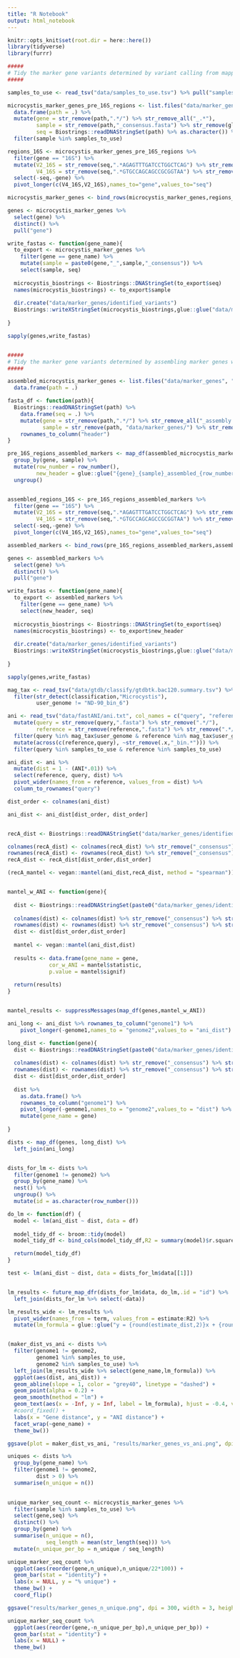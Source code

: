```yaml
---
title: "R Notebook"
output: html_notebook
---
```


```r
knitr::opts_knit$set(root.dir = here::here())
library(tidyverse)
library(furrr)
```



```r
#####
# Tidy the marker gene variants determined by variant calling from mapped reads
#####

samples_to_use <- read_tsv("data/samples_to_use.tsv") %>% pull("samples_to_use")

microcystis_marker_genes_pre_16S_regions <- list.files("data/marker_genes", "_consensus.fasta",full.names = TRUE, recursive = T) %>% 
  data.frame(path = .) %>% 
  mutate(gene = str_remove(path,".*/") %>% str_remove_all("_.*"),
         sample = str_remove(path,"_consensus.fasta") %>% str_remove(glue::glue(".*/{gene}_")),
         seq = Biostrings::readDNAStringSet(path) %>% as.character()) %>% 
  filter(sample %in% samples_to_use)

regions_16S <- microcystis_marker_genes_pre_16S_regions %>% 
  filter(gene == "16S") %>% 
  mutate(V2_16S = str_remove(seq,".*AGAGTTTGATCCTGGCTCAG") %>% str_remove("AGACTCCTACGGGAGGCAGCAGT.*"),
         V4_16S = str_remove(seq,".*GTGCCAGCAGCCGCGGTAA") %>% str_remove("ATTAGATACCCCTGTAGTCC.*")) %>% 
  select(-seq,-gene) %>% 
  pivot_longer(c(V4_16S,V2_16S),names_to="gene",values_to="seq")

microcystis_marker_genes <- bind_rows(microcystis_marker_genes,regions_16S)

genes <- microcystis_marker_genes %>% 
  select(gene) %>% 
  distinct() %>% 
  pull("gene")

write_fastas <- function(gene_name){
  to_export <- microcystis_marker_genes %>% 
    filter(gene == gene_name) %>% 
    mutate(sample = paste0(gene,"_",sample,"_consensus")) %>% 
    select(sample, seq)
  
  microcystis_biostrings <- Biostrings::DNAStringSet(to_export$seq)
  names(microcystis_biostrings) <- to_export$sample
  
  dir.create("data/marker_genes/identified_variants")
  Biostrings::writeXStringSet(microcystis_biostrings,glue::glue("data/marker_genes/identified_variants/{gene_name}_called_variants.fasta"))
  
}

sapply(genes,write_fastas)


#####
# Tidy the marker gene variants determined by assembling marker genes with reads mapping to reference sequences
#####

assembled_microcystis_marker_genes <- list.files("data/marker_genes", "_assembly.fasta",full.names = TRUE, recursive = T) %>% 
  data.frame(path = .)

fasta_df <- function(path){
  Biostrings::readDNAStringSet(path) %>% 
    data.frame(seq = .) %>% 
    mutate(gene = str_remove(path,".*/") %>% str_remove_all("_assembly.fasta"),
           sample = str_remove(path, "data/marker_genes/") %>% str_remove("/.*")) %>% 
    rownames_to_column("header")
}

pre_16S_regions_assembled_markers <- map_df(assembled_microcystis_marker_genes$path,fasta_df) %>% 
  group_by(gene, sample) %>% 
  mutate(row_number = row_number(),
         new_header = glue::glue("{gene}_{sample}_assembled_{row_number}")) %>% 
  ungroup()


assembled_regions_16S <- pre_16S_regions_assembled_markers %>% 
  filter(gene == "16S") %>% 
  mutate(V2_16S = str_remove(seq,".*AGAGTTTGATCCTGGCTCAG") %>% str_remove("AGACTCCTACGGGAGGCAGCAGT.*"),
         V4_16S = str_remove(seq,".*GTGCCAGCAGCCGCGGTAA") %>% str_remove("ATTAGATACCCCTGTAGTCC.*")) %>% 
  select(-seq,-gene) %>% 
  pivot_longer(c(V4_16S,V2_16S),names_to="gene",values_to="seq")

assembled_markers <- bind_rows(pre_16S_regions_assembled_markers,assembled_regions_16S)

genes <- assembled_markers %>% 
  select(gene) %>% 
  distinct() %>% 
  pull("gene")

write_fastas <- function(gene_name){
  to_export <- assembled_markers %>% 
    filter(gene == gene_name) %>% 
    select(new_header, seq)
  
  microcystis_biostrings <- Biostrings::DNAStringSet(to_export$seq)
  names(microcystis_biostrings) <- to_export$new_header
  
  dir.create("data/marker_genes/identified_variants")
  Biostrings::writeXStringSet(microcystis_biostrings,glue::glue("data/marker_genes/identified_variants/{gene_name}_assembled.fasta"))
  
}

sapply(genes,write_fastas)
```




```r

mag_tax <- read_tsv("data/gtdb/classify/gtdbtk.bac120.summary.tsv") %>% 
  filter(str_detect(classification,"Microcystis"),
         user_genome != "ND-90_bin_6")

ani <- read_tsv("data/fastANI/ani.txt", col_names = c("query", "reference", "ANI", "bidirec_frag_maps", "total_query_frags")) %>% 
  mutate(query = str_remove(query,".fasta") %>% str_remove(".*/"),
         reference = str_remove(reference,".fasta") %>% str_remove(".*/")) %>% 
  filter(query %in% mag_tax$user_genome & reference %in% mag_tax$user_genome) %>% 
  mutate(across(c(reference,query), ~str_remove(.x,"_bin.*"))) %>% 
  filter(query %in% samples_to_use & reference %in% samples_to_use)

ani_dist <- ani %>% 
  mutate(dist = 1 - (ANI*.01)) %>% 
  select(reference, query, dist) %>% 
  pivot_wider(names_from = reference, values_from = dist) %>% 
  column_to_rownames("query")

dist_order <- colnames(ani_dist)

ani_dist <- ani_dist[dist_order, dist_order]


recA_dist <- Biostrings::readDNAStringSet("data/marker_genes/identified_variants/recA_called_variants.fasta") %>% DECIPHER::AlignSeqs() %>% DECIPHER::DistanceMatrix(type = "matrix",includeTerminalGaps = FALSE)

colnames(recA_dist) <- colnames(recA_dist) %>% str_remove("_consensus") %>% str_remove(".*_")
rownames(recA_dist) <- rownames(recA_dist) %>% str_remove("_consensus") %>% str_remove(".*_")
recA_dist <- recA_dist[dist_order,dist_order]

(recA_mantel <- vegan::mantel(ani_dist,recA_dist, method = "spearman"))


mantel_w_ANI <- function(gene){
  
  dist <- Biostrings::readDNAStringSet(paste0("data/marker_genes/identified_variants/",gene,"_called_variants.fasta")) %>% DECIPHER::AlignSeqs() %>% DECIPHER::DistanceMatrix(type = "matrix",includeTerminalGaps = FALSE)
  
  colnames(dist) <- colnames(dist) %>% str_remove("_consensus") %>% str_remove(".*_")
  rownames(dist) <- rownames(dist) %>% str_remove("_consensus") %>% str_remove(".*_")
  dist <- dist[dist_order,dist_order]
  
  mantel <- vegan::mantel(ani_dist,dist)
  
  results <- data.frame(gene_name = gene,
             cor_w_ANI = mantel$statistic,
             p.value = mantel$signif)
  
  return(results)
}


mantel_results <- suppressMessages(map_df(genes,mantel_w_ANI))
```

```r
ani_long <- ani_dist %>% rownames_to_column("genome1") %>% 
    pivot_longer(-genome1,names_to = "genome2",values_to = "ani_dist")

long_dist <- function(gene){
  dist <- Biostrings::readDNAStringSet(paste0("data/marker_genes/identified_variants/",gene,"_called_variants.fasta")) %>% DECIPHER::AlignSeqs() %>% DECIPHER::DistanceMatrix(type = "matrix",includeTerminalGaps = FALSE) 
  
  colnames(dist) <- colnames(dist) %>% str_remove("_consensus") %>% str_remove(".*_")
  rownames(dist) <- rownames(dist) %>% str_remove("_consensus") %>% str_remove(".*_")
  dist <- dist[dist_order,dist_order]
  
  dist %>% 
    as.data.frame() %>% 
    rownames_to_column("genome1") %>% 
    pivot_longer(-genome1,names_to = "genome2",values_to = "dist") %>% 
    mutate(gene_name = gene)
  
}

dists <- map_df(genes, long_dist) %>% 
  left_join(ani_long)


dists_for_lm <- dists %>% 
  filter(genome1 != genome2) %>% 
  group_by(gene_name) %>% 
  nest() %>% 
  ungroup() %>% 
  mutate(id = as.character(row_number()))

do_lm <- function(df) {
  model <- lm(ani_dist ~ dist, data = df)
  
  model_tidy_df <- broom::tidy(model)
  model_tidy_df <- bind_cols(model_tidy_df,R2 = summary(model)$r.squared)

  return(model_tidy_df)  
}

test <- lm(ani_dist ~ dist, data = dists_for_lm$data[[1]])


lm_results <- future_map_dfr(dists_for_lm$data, do_lm,.id = "id") %>% 
  left_join(dists_for_lm %>% select(-data)) 

lm_results_wide <- lm_results %>% 
  pivot_wider(names_from = term, values_from = estimate:R2) %>% 
  mutate(lm_formula = glue::glue("y = {round(estimate_dist,2)}x + {round(`estimate_(Intercept)`,2)}; R2 = {round(R2_dist,2)}"))


(maker_dist_vs_ani <- dists %>% 
  filter(genome1 != genome2,
         genome1 %in% samples_to_use,
         genome2 %in% samples_to_use) %>% 
  left_join(lm_results_wide %>% select(gene_name,lm_formula)) %>% 
  ggplot(aes(dist, ani_dist)) +
  geom_abline(slope = 1, color = "grey40", linetype = "dashed") +
  geom_point(alpha = 0.2) +
  geom_smooth(method = "lm") +
  geom_text(aes(x = -Inf, y = Inf, label = lm_formula), hjust = -0.4, vjust = 2, size = 3) +
  #coord_fixed() +
  labs(x = "Gene distance", y = "ANI distance") +
  facet_wrap(~gene_name) +
  theme_bw())

ggsave(plot = maker_dist_vs_ani, "results/marker_genes_vs_ani.png", dpi = 300, width = 6, height = 4, scale = 2)

uniques <- dists %>% 
  group_by(gene_name) %>%
  filter(genome1 != genome2, 
         dist > 0) %>% 
  summarise(n_unique = n())
  

unique_marker_seq_count <- microcystis_marker_genes %>% 
  filter(sample %in% samples_to_use) %>% 
  select(gene,seq) %>% 
  distinct() %>% 
  group_by(gene) %>% 
  summarise(n_unique = n(),
            seq_length = mean(str_length(seq))) %>% 
  mutate(n_unique_per_bp = n_unique / seq_length)

unique_marker_seq_count %>% 
  ggplot(aes(reorder(gene,n_unique),n_unique/22*100)) +
  geom_bar(stat = "identity") +
  labs(x = NULL, y = "% unique") +
  theme_bw() +
  coord_flip()

ggsave("results/marker_genes_n_unique.png", dpi = 300, width = 3, height = 3, scale = 2)

unique_marker_seq_count %>% 
  ggplot(aes(reorder(gene,-n_unique_per_bp),n_unique_per_bp)) +
  geom_bar(stat = "identity") +
  labs(x = NULL) +
  theme_bw()

```






